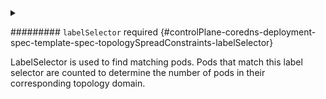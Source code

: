 

<PartialMaxskew />


<PartialTopologykey />


<PartialWhenunsatisfiable />



<details className="config-field" data-expandable="true">
<summary>

######### `labelSelector` <span className="config-field-required" data-required="false">required</span> <span className="config-field-type"></span> <span className="config-field-default"></span> <span className="config-field-enum"></span> {#controlPlane-coredns-deployment-spec-template-spec-topologySpreadConstraints-labelSelector}

LabelSelector is used to find matching pods.
Pods that match this label selector are counted to determine the number of pods
in their corresponding topology domain.

</summary>

<PartialLabelselectorreference />


</details>


<PartialMindomains />


<PartialNodeaffinitypolicy />


<PartialNodetaintspolicy />


<PartialMatchlabelkeys />
